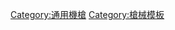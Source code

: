 {{Navbox
|name = 通用機槍
|title = [[通用機槍]]
|list1 = <div>
{{nowrap|[[2B-P-10通用機槍|2B-P-10]] •}}
{{nowrap|[[67式通用机枪|67式機槍]] •}}
{{nowrap|[[88式通用机枪]]（QJY-88） •}}
{{nowrap|[[AA-52通用機槍|AA-52]] •}}
{{nowrap|[[大宇K12通用機槍|大宇K12]] •}}
{{nowrap|[[FN MAG通用機槍|FN MAG]]}}
（{{nowrap|[[CS/LM1型通用机枪|CS/LM1]] •}}
{{nowrap|[[Ksp 58通用機槍|Ksp 58]] •}}
{{nowrap|[[L7通用機槍|L7]] •}}
{{nowrap|[[M240通用機槍|M240]] •}}
{{nowrap|[[T74排用機槍]]}}）
{{nowrap|• [[FN Minimi 7.62通用機槍|FN Minimi 7.62]]}}
（{{nowrap|[[Mk 48輕量化機槍|Mk 48]] •}}
{{nowrap|[[T75班用機槍]]}}）
{{nowrap|• [[HK21通用機槍|HK21]] •}}
{{nowrap|[[斯通納輕機槍|KAC LW-AMG]] •}}
{{nowrap|[[輕量化中型機槍|LWMMG]] •}}
{{nowrap|[[M60通用機槍|M60]]}}
（{{nowrap|[[57式機槍]]}}）
{{nowrap|• [[Kucher Model K1|K1]] •}}
{{nowrap|[[Madsen-Saetter]] •}}
{{nowrap|[[Mekanika Uirapuru]] •}}
{{nowrap|[[MG34通用機槍|MG34]] •}}
{{nowrap|[[MG39 Rh通用機槍|MG39 Rh]] •}}
{{nowrap|[[MG42通用機槍|MG42]]}}
（{{nowrap|[[MG45通用機槍|MG45]]}}
（{{nowrap|[[萊茵金屬MG60通用機槍|萊茵金屬MG60]]}}）
{{nowrap|• [[MG3通用機槍|MG3]] •}}
{{nowrap|[[MG74通用機槍|MG74]] •}}
{{nowrap|[[T24通用機槍|T24]] •}}
{{nowrap|[[SIG MG 710-3通用機槍|SIG MG 710-3]] •}}
{{nowrap|[[扎斯塔瓦M53通用機槍|扎斯塔瓦M53]]}}）
{{nowrap|• [[IWI內蓋夫NG7通用機槍|內蓋夫NG7]] •}}
{{nowrap|[[住友62式7.62毫米機槍|NTK-62]] •}}
{{nowrap|[[SIG MG 50通用機槍|SIG MG 50]] •}}
{{nowrap|[[HK MG5通用機槍|MG5（HK121）]] •}}
{{nowrap|[[MG 51通用機槍|MG 51]] •}}
{{nowrap|[[PK通用機槍|PK]]}}
（{{nowrap|[[80式通用機槍|80式機槍]] •}}
{{nowrap|[[AEK-999通用機槍|AEK-999]] •}}
{{nowrap|[[CS/LM4型通用机枪|CS/LM4]] •}}
{{nowrap|[[PKP「佩切涅格」通用機槍|佩切涅格]] •}}
{{nowrap|[[UKM-2000通用機槍|UKM-2000]] •}}
{{nowrap|[[扎斯塔瓦M84通用機槍|扎斯塔瓦M84]]}}）
{{nowrap|[[SS-77通用機槍|SS-77]] •}}
{{nowrap|[[Vz. 59通用機槍|Uk vz. 59]]}}
</div>
}}
<noinclude>
[[Category:通用機槍]]
[[Category:槍械模板]]

</noinclude>